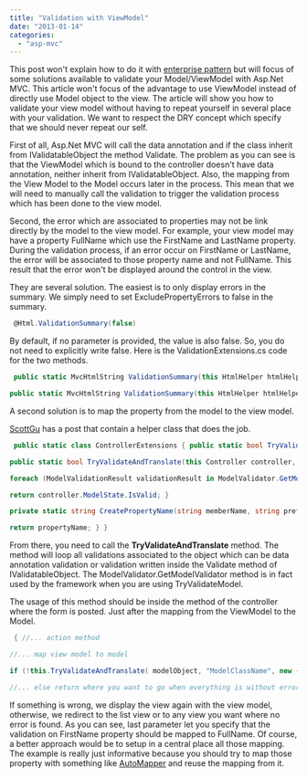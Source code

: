```yaml
---
title: "Validation with ViewModel"
date: "2013-01-14"
categories: 
  - "asp-mvc"
---
```


This post won't explain how to do it with [enterprise pattern](http://patrickdesjardins.com/blog/enterprise-asp-net-mvc-part-6-the-three-layers-of-validation) but will focus of some solutions available to validate your Model/ViewModel with Asp.Net MVC. This article won't focus of the advantage to use ViewModel instead of directly use Model object to the view. The article will show you how to validate your view model without having to repeat yourself in several place with your validation. We want to respect the DRY concept which specify that we should never repeat our self.

First of all, Asp.Net MVC will call the data annotation and if the class inherit from IValidatableObject the method Validate. The problem as you can see is that the ViewModel which is bound to the controller doesn't have data annotation, neither inherit from IValidatableObject. Also, the mapping from the View Model to the Model occurs later in the process. This mean that we will need to manually call the validation to trigger the validation process which has been done to the view model.

Second, the error which are associated to properties may not be link directly by the model to the view model. For example, your view model may have a property FullName which use the FirstName and LastName property. During the validation process, if an error occur on FirstName or LastName, the error will be associated to those property name and not FullName. This result that the error won't be displayed around the control in the view.

They are several solution. The easiest is to only display errors in the summary. We simply need to set ExcludePropertyErrors to false in the summary.


```csharp
 @Html.ValidationSummary(false) 
```

By default, if no parameter is provided, the value is also false. So, you do not need to explicitly write false. Here is the ValidationExtensions.cs code for the two methods.


```csharp
 public static MvcHtmlString ValidationSummary(this HtmlHelper htmlHelper) { return ValidationSummary(htmlHelper, false /* excludePropertyErrors */ ); }

public static MvcHtmlString ValidationSummary(this HtmlHelper htmlHelper, bool excludePropertyErrors) { return ValidationSummary(htmlHelper, excludePropertyErrors, null /* message */); } 
```

A second solution is to map the property from the model to the view model.

[ScottGu](http://blogs.msdn.com/b/simonince/archive/2010/12/07/view-model-versus-domain-entity-validation-with-mvc.aspx) has a post that contain a helper class that does the job.


```csharp
 public static class ControllerExtensions { public static bool TryValidateAndTranslate(this Controller controller, object model, string prefix, object propertyMap) { return TryValidateAndTranslate(controller, model, prefix, new RouteValueDictionary(propertyMap)); }

public static bool TryValidateAndTranslate(this Controller controller, object model, string prefix, RouteValueDictionary propertyMap) { ModelMetadata metadata = ModelMetadataProviders.Current.GetMetadataForType(() =&gt; model, model.GetType());

foreach (ModelValidationResult validationResult in ModelValidator.GetModelValidator(metadata, controller.ControllerContext).Validate(null)) { var propertyName = CreatePropertyName(validationResult.MemberName, prefix, propertyMap); controller.ModelState.AddModelError(propertyName, validationResult.Message); }

return controller.ModelState.IsValid; }

private static string CreatePropertyName(string memberName, string prefix, RouteValueDictionary propertyMap) { string propertyName = null; object output = null; if (propertyMap.TryGetValue(memberName, out output)) propertyName = String.Format("{0}.{1}", prefix, output.ToString()); else propertyName = String.Empty;

return propertyName; } } 
```

From there, you need to call the **TryValidateAndTranslate** method. The method will loop all validations associated to the object which can be data annotation validation or validation written inside the Validate method of IValidatableObject. The ModelValidator.GetModelValidator method is in fact used by the framework when you are using TryValidateModel.

The usage of this method should be inside the method of the controller where the form is posted. Just after the mapping from the ViewModel to the Model.


```csharp
 { //... action method

//... map view model to model

if (!this.TryValidateAndTranslate( modelObject, "ModelClassName", new { FirstName = "FullName", Property2 = "Property2" })) return View(viewModel);

//... else return where you want to go when everything is without error } 
```

If something is wrong, we display the view again with the view model, otherwise, we redirect to the list view or to any view you want where no error is found. As you can see, last parameter let you specify that the validation on FirstName property should be mapped to FullName. Of course, a better approach would be to setup in a central place all those mapping. The example is really just informative because you should try to map those property with something like [AutoMapper](http://patrickdesjardins.com/blog/?s=automapper) and reuse the mapping from it.
